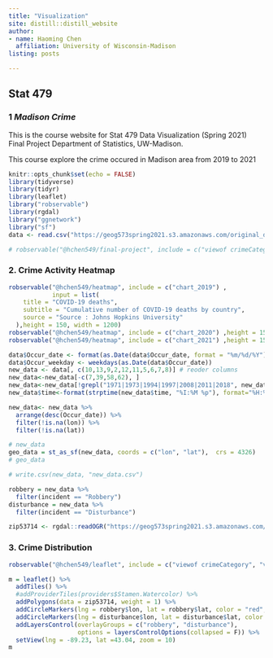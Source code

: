 ```yaml
---
title: "Visualization"
site: distill::distill_website
author:
- name: Haoming Chen
  affiliation: University of Wisconsin-Madison
listing: posts

---
```




<div class="row">
<div class="col-sm-10">

# **Stat 479**

### 1 *Madison Crime* {style="padding-top: 0px;"}

This is the course website for Stat 479 Data Visualization (Spring 2021) Final Project Department of Statistics, UW-Madison.


This course explore the crime occured in Madison area from 2019 to 2021




</div>

</div>


```r
knitr::opts_chunk$set(echo = FALSE)
library(tidyverse)
library(tidyr)
library(leaflet)
library("robservable")
library(rgdal)
library("ggnetwork")
library("sf")
data <- read.csv("https://geog573spring2021.s3.amazonaws.com/original_dataset.csv")
```


```r
# robservable("@hchen549/final-project", include = c("viewof crimeCategory","viewof chosenDate", "crimePlot"),height = 800)
```

### 2. Crime Activity Heatmap

```r
robservable("@hchen549/heatmap", include = c("chart_2019") ,
            input = list(
    title = "COVID-19 deaths",
    subtitle = "Cumulative number of COVID-19 deaths by country",
    source = "Source : Johns Hopkins University"
  ),height = 150, width = 1200)
robservable("@hchen549/heatmap", include = c("chart_2020") ,height = 150, width = 1200)
robservable("@hchen549/heatmap", include = c("chart_2021") ,height = 150, width = 1200)
```


```r
data$Occur_date <- format(as.Date(data$Occur_date, format = "%m/%d/%Y"), "%Y-%m-%d")
data$Occur_weekday <- weekdays(as.Date(data$Occur_date))
new_data <- data[, c(10,13,9,2,12,11,5,6,7,8)] # reoder columns
new_data<-new_data[-c(7,39,58,62), ]
new_data<-new_data[!grepl("1971|1973|1994|1997|2008|2011|2018", new_data$Occur_date),]
new_data$time<-format(strptime(new_data$time, "%I:%M %p"), format="%H:%M")

new_data<- new_data %>% 
  arrange(desc(Occur_date)) %>%
  filter(!is.na(lon)) %>%
  filter(!is.na(lat))

# new_data
geo_data = st_as_sf(new_data, coords = c("lon", "lat"),  crs = 4326)
# geo_data

# write.csv(new_data, "new_data.csv")
```

```r
robbery = new_data %>%
  filter(incident == "Robbery")
disturbance = new_data %>%
  filter(incident == "Disturbance")
```

```r
zip53714 <- rgdal::readOGR("https://geog573spring2021.s3.amazonaws.com/US_ZC_53714.geojson")

```

### 3. Crime Distribution

```r
robservable("@hchen549/leaflet", include = c("viewof crimeCategory", "viewof start_date", "viewof end_date", "crimeMap"), height = 800, width = 1200)
```




```r
m = leaflet() %>%
  addTiles() %>%
  #addProviderTiles(providers$Stamen.Watercolor) %>%
  addPolygons(data = zip53714, weight = 1) %>%
  addCircleMarkers(lng = robbery$lon, lat = robbery$lat, color = "red", radius = 0.5, group = "robbery") %>%
  addCircleMarkers(lng = disturbance$lon, lat = disturbance$lat, color = "blue", radius = 0.5, group = "disturbance") %>%
  addLayersControl(overlayGroups = c("robbery", "disturbance"),
                   options = layersControlOptions(collapsed = F)) %>%
  setView(lng = -89.23, lat =43.04, zoom = 10)
m
```
